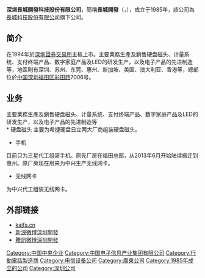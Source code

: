 {{COI|time=2022-06-17T06:54:58+00:00}}
{{Infobox company
| name = 深圳长城开发科技股份有限公司
| name_en = Shenzhen Kaifa Technology Co.,Ltd
| native_name =
| native_name_lang =
| other_name =
| logo =
| logo_size =
| logo_caption =
| image =
| image_size =
| image_caption =
| former_name =长城开发<br/>深科技
| type = [[上市公司|上市公司]]
| traded_as =
| com_code =
| predecessor =
| successor =
| foundation = {{Start date|1985|07|04}}
| founder = 谭文鋕
| defunct =
| fate =
| location = {{CHN}}[[深圳市|深圳市]][[福田区|福田区]]彩田路7006号
| locations =
| area_served = 全球
| key_people =
| industry = 电子产品研发制造型企业
| products = 开发、生产、经营计算机软、硬件系统及其外部设备、通讯设备、电子仪器仪表及其零部件、元器件、接插件和原材料，生产、经营家用商品电脑及电子玩具（以上生产项目均不含限制项目）；金融计算机软件模型的制作
| services =
| revenue =
| operating_income =
| net_income =
| aum =
| assets =
| equity =
| owner =
| num_employees =
| parent =
| divisions =
| subsid =
| capital =
| market_value =
| P/E_ratio =
| earnings_per_share =
| net_asset_value =
| accounting_period =
| major_shareholder =
| slogan = 
| homepage =
| footnotes =
}}

'''深圳長城開發科技股份有限公司'''，簡稱'''長城開發'''（'''{{lang-en|Kaifa}}'''，{{szse|000021}}），成立于1985年，該公司為[[長城科技股份有限公司|長城科技股份有限公司]]旗下公司。
<br />

== 简介 ==
在1994年於[[深圳證券交易所|深圳證券交易所]]主板上市。主要業務生產及銷售硬盘磁头、计量系统、支付终端产品、数字家庭产品及LED的研发生产，以及电子产品的先进制造等，地區則有深圳、苏州、东莞、惠州、新加坡、美国、澳大利亚、香港等，總部位於[[中国|中国]][[深圳|深圳]][[福田区|福田区]][[彩田路|彩田路]]7006号。

== 业务 ==
主要業務生產及銷售硬盘磁头、计量系统、支付终端产品、数字家庭产品及LED的研发生产，以及电子产品的先进制造等<br />
* 硬盘磁头
主要为希捷硬盘日立两大厂商组装硬盘磁头。
* 手机
目前只为三星代工组装手机。原先厂房在福田总部，从2013年6月开始陆续搬迁到惠州。原厂房现在用来为中兴生产无线网卡。
* 无线网卡
为中兴代工组装无线网卡。

==外部链接==
*[http://www.kaifa.cn kaifa.cn]
*[http://weibo.com/kaifa000021 新浪微博深圳開發]
*[http://t.qq.com/kaifa000021 騰訊微博深圳開發]

[[Category:中国中央企业|Category:中国中央企业]]
[[Category:中国电子信息产业集团有限公司|Category:中国电子信息产业集团有限公司]]
[[Category:行動電話製造商|Category:行動電話製造商]]
[[Category:电信设备公司|Category:电信设备公司]]
[[Category:廣東公司|Category:廣東公司]]
[[Category:1985年成立的公司|Category:1985年成立的公司]]
[[Category:深圳公司|Category:深圳公司]]